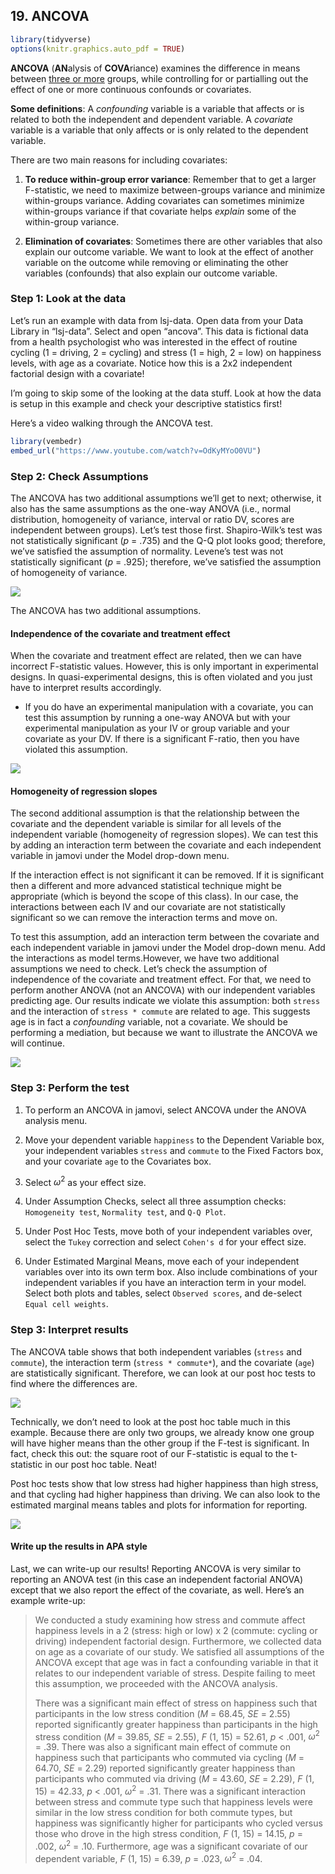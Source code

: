## 19. ANCOVA

```r
library(tidyverse)
options(knitr.graphics.auto_pdf = TRUE)
```

**ANCOVA** (**AN**alysis of **COVA**riance) examines the difference in means between [three or more]{.ul} groups, while controlling for or partialling out the effect of one or more continuous confounds or covariates.

**Some definitions**: A *confounding* variable is a variable that affects or is related to both the independent and dependent variable. A *covariate* variable is a variable that only affects or is only related to the dependent variable.

There are two main reasons for including covariates:

1.  **To reduce within-group error variance**: Remember that to get a larger F-statistic, we need to maximize between-groups variance and minimize within-groups variance. Adding covariates can sometimes minimize within-groups variance if that covariate helps *explain* some of the within-group variance.

2.  **Elimination of covariates**: Sometimes there are other variables that also explain our outcome variable. We want to look at the effect of another variable on the outcome while removing or eliminating the other variables (confounds) that also explain our outcome variable.

### Step 1: Look at the data

Let's run an example with data from lsj-data. Open data from your Data Library in "lsj-data". Select and open "ancova". This data is fictional data from a health psychologist who was interested in the effect of routine cycling (1 = driving, 2 = cycling) and stress (1 = high, 2 = low) on happiness levels, with age as a covariate. Notice how this is a 2x2 independent factorial design with a covariate!

I'm going to skip some of the looking at the data stuff. Look at how the data is setup in this example and check your descriptive statistics first!

Here's a video walking through the ANCOVA test.

```r
library(vembedr)
embed_url("https://www.youtube.com/watch?v=OdKyMYoO0VU")
```

### Step 2: Check Assumptions

The ANCOVA has two additional assumptions we'll get to next; otherwise, it also has the same assumptions as the one-way ANOVA (i.e., normal distribution, homogeneity of variance, interval or ratio DV, scores are independent between groups). Let's test those first. Shapiro-Wilk's test was not statistically significant (*p* = .735) and the Q-Q plot looks good; therefore, we've satisfied the assumption of normality. Levene's test was not statistically significant (*p* = .925); therefore, we've satisfied the assumption of homogeneity of variance.

![](images/07-ancova/ancova_assumptions.png)

The ANCOVA has two additional assumptions.

#### **Independence of the covariate and treatment effect**

When the covariate and treatment effect are related, then we can have incorrect F-statistic values. However, this is only important in experimental designs. In quasi-experimental designs, this is often violated and you just have to interpret results accordingly.

-   If you do have an experimental manipulation with a covariate, you can test this assumption by running a one-way ANOVA but with your experimental manipulation as your IV or group variable and your covariate as your DV. If there is a significant F-ratio, then you have violated this assumption.

![](images/07-ancova/ancova_assumptions2.png)

#### **Homogeneity of regression slopes**

The second additional assumption is that the relationship between the covariate and the dependent variable is similar for all levels of the independent variable (homogeneity of regression slopes). We can test this by adding an interaction term between the covariate and each independent variable in jamovi under the Model drop-down menu.

If the interaction effect is not significant it can be removed. If it is significant then a different and more advanced statistical technique might be appropriate (which is beyond the scope of this class). In our case, the interactions between each IV and our covariate are not statistically significant so we can remove the interaction terms and move on.

To test this assumption, add an interaction term between the covariate and each independent variable in jamovi under the Model drop-down menu. Add the interactions as model terms.However, we have two additional assumptions we need to check. Let's check the assumption of independence of the covariate and treatment effect. For that, we need to perform another ANOVA (not an ANCOVA) with our independent variables predicting age. Our results indicate we violate this assumption: both `stress` and the interaction of `stress * commute` are related to age. This suggests age is in fact a *confounding* variable, not a covariate. We should be performing a mediation, but because we want to illustrate the ANCOVA we will continue.

![](images/07-ancova/ancova_assumptions3.png)

### Step 3: Perform the test

1.  To perform an ANCOVA in jamovi, select ANCOVA under the ANOVA analysis menu.

2.  Move your dependent variable `happiness` to the Dependent Variable box, your independent variables `stress` and `commute` to the Fixed Factors box, and your covariate `age` to the Covariates box.

3.  Select $\omega^2$ as your effect size.

4.  Under Assumption Checks, select all three assumption checks: `Homogeneity test`, `Normality test`, and `Q-Q Plot`.

5.  Under Post Hoc Tests, move both of your independent variables over, select the `Tukey` correction and select `Cohen's d` for your effect size.

6.  Under Estimated Marginal Means, move each of your independent variables over into its own term box. Also include combinations of your independent variables if you have an interaction term in your model. Select both plots and tables, select `Observed scores`, and de-select `Equal cell weights`.

### Step 3: Interpret results

The ANCOVA table shows that both independent variables (`stress` and `commute`), the interaction term (`stress * commute*`), and the covariate (`age`) are statistically significant. Therefore, we can look at our post hoc tests to find where the differences are.

![](images/07-ancova/ancova_results.png)

Technically, we don't need to look at the post hoc table much in this example. Because there are only two groups, we already know one group will have higher means than the other group if the F-test is significant. In fact, check this out: the square root of our F-statistic is equal to the t-statistic in our post hoc table. Neat!

Post hoc tests show that low stress had higher happiness than high stress, and that cycling had higher happiness than driving. We can also look to the estimated marginal means tables and plots for information for reporting.

![](images/07-ancova/ancova_tukey.png)

#### Write up the results in APA style

Last, we can write-up our results! Reporting ANCOVA is very similar to reporting an ANOVA test (in this case an independent factorial ANOVA) except that we also report the effect of the covariate, as well. Here's an example write-up:

> We conducted a study examining how stress and commute affect happiness levels in a 2 (stress: high or low) x 2 (commute: cycling or driving) independent factorial design. Furthermore, we collected data on age as a covariate of our study. We satisfied all assumptions of the ANCOVA except that age was in fact a confounding variable in that it relates to our independent variable of stress. Despite failing to meet this assumption, we proceeded with the ANCOVA analysis.
>
> There was a significant main effect of stress on happiness such that participants in the low stress condition (*M* = 68.45, *SE* = 2.55) reported significantly greater happiness than participants in the high stress condition (*M* = 39.85, *SE* = 2.55), *F* (1, 15) = 52.61, *p* \< .001, $\omega^2$ = .39. There was also a significant main effect of commute on happiness such that participants who commuted via cycling (*M* = 64.70, *SE* = 2.29) reported significantly greater happiness than participants who commuted via driving (*M* = 43.60, *SE* = 2.29), *F* (1, 15) = 42.33, *p* \< .001, $\omega^2$ = .31. There was a significant interaction between stress and commute type such that happiness levels were similar in the low stress condition for both commute types, but happiness was significantly higher for participants who cycled versus those who drove in the high stress condition, *F* (1, 15) = 14.15, *p* = .002, $\omega^2$ = .10. Furthermore, age was a significant covariate of our dependent variable, *F* (1, 15) = 6.39, *p* = .023, $\omega^2$ = .04.
